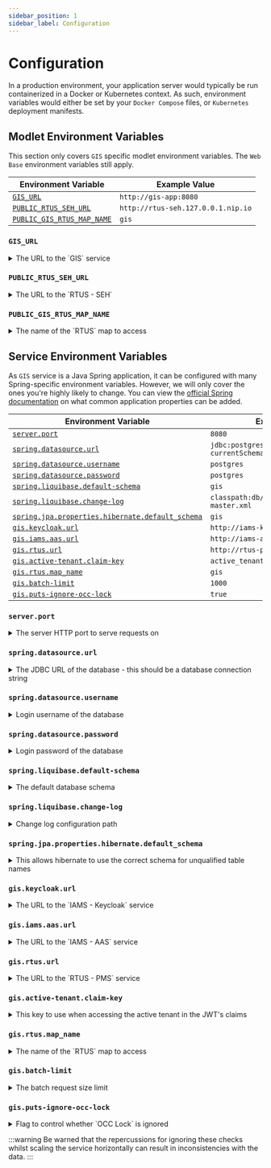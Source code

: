 ```yaml
---
sidebar_position: 1
sidebar_label: Configuration
---
```



# Configuration

In a production environment, your application server would typically be run containerized in a Docker or Kubernetes
context. As such, environment variables would either be set by your `Docker Compose` files, or `Kubernetes` deployment
manifests.

## Modlet Environment Variables

This section only covers `GIS` specific modlet environment variables. The `Web Base` environment variables still apply.

| Environment Variable                                    | Example Value                      |
| ------------------------------------------------------- | ---------------------------------- |
| [`GIS_URL`](#gis_url)                                   | `http://gis-app:8080`              |
| [`PUBLIC_RTUS_SEH_URL`](#public_rtus_seh_url)           | `http://rtus-seh.127.0.0.1.nip.io` |
| [`PUBLIC_GIS_RTUS_MAP_NAME`](#public_gis_rtus_map_name) | `gis`                              |

### `GIS_URL`

<details>
	<summary>The URL to the `GIS` service</summary>
	<div>
		The base URL to call the `GIS` service endpoints. The modlet in the web server is responsible for making these
		calls, though you can use this base URL to make calls to the `GIS` service yourself as well.
	</div>
</details>

### `PUBLIC_RTUS_SEH_URL`

<details>
	<summary>The URL to the `RTUS - SEH`</summary>
	<div>
		This URL is used by the browser to establish a connection to the SSE server (`RTUS - SEH`) to receive
		server-sent events.
	</div>
</details>

### `PUBLIC_GIS_RTUS_MAP_NAME`

<details>
	<summary>The name of the `RTUS` map to access</summary>
	<div>
		This map refers to the `Map` datastructure, not a geospatial map. The `RTUS` provides a distributed map for
		other services to access and receive values via realtime updates. This map is used to namespace where the `GIS`
		service stores its data. For the `GIS`, we use the value `gis`, but this can be any name you want as long as it
		matches the map name configuration in the [`GIS` service](#gisrtusmap_name).
	</div>
</details>

## Service Environment Variables

As `GIS` service is a Java Spring application, it can be configured with many Spring-specific environment variables.
However, we will only cover the ones you're highly likely to change. You can view the
[official Spring documentation](https://docs.spring.io/spring-boot/appendix/application-properties/index.html) on
what common application properties can be added.

| Environment Variable                                                                            | Example Value                                         |
| ----------------------------------------------------------------------------------------------- | ----------------------------------------------------- |
| [`server.port`](#serverport)                                                                    | `8080`                                                |
| [`spring.datasource.url`](#springdatasourceurl)                                                 | `jdbc:postgresql://gis-db:5432/gis?currentSchema=gis` |
| [`spring.datasource.username`](#springdatasourceusername)                                       | `postgres`                                            |
| [`spring.datasource.password`](#springdatasourcepassword)                                       | `postgres`                                            |
| [`spring.liquibase.default-schema`](#springliquibasedefault-schema)                             | `gis`                                                 |
| [`spring.liquibase.change-log`](#springliquibasechange-log)                                     | `classpath:db/changelog/db.changelog-master.xml`      |
| [`spring.jpa.properties.hibernate.default_schema`](#springjpapropertieshibernatedefault_schema) | `gis`                                                 |
| [`gis.keycloak.url`](#giskeycloakurl)                                                           | `http://iams-keycloak:8080`                           |
| [`gis.iams.aas.url`](#gisiamsaasurl)                                                            | `http://iams-aas:8080`                                |
| [`gis.rtus.url`](#gisrtusurl)                                                                   | `http://rtus-pms:8080`                                |
| [`gis.active-tenant.claim-key`](#gisactive-tenantclaim-key)                                     | `active_tenant`                                       |
| [`gis.rtus.map_name`](#gisrtusmap_name)                                                         | `gis`                                                 |
| [`gis.batch-limit`](#gisbatch-limit)                                                            | `1000`                                                |
| [`gis.puts-ignore-occ-lock`](#gisputs-ignore-occ-lock)                                          | `true`                                                |

### `server.port`

<details>
	<summary>The server HTTP port to serve requests on</summary>
	<div>
		This is a [server property from
        Spring](https://docs.spring.io/spring-boot/appendix/application-properties/index.html#application-properties.server.server.port),
        it defaults to `8080`.
    </div>

</details>

### `spring.datasource.url`

<details>
	<summary>The JDBC URL of the database - this should be a database connection string</summary>
	<div>
		https://docs.spring.io/spring-boot/appendix/application-properties/index.html#application-properties.data.spring.datasource.url
	</div>
</details>

### `spring.datasource.username`

<details>
	<summary>Login username of the database</summary>
	<div>
		[Official Spring
		Docs](https://docs.spring.io/spring-boot/appendix/application-properties/index.html#application-properties.data.spring.datasource.username)
	</div>
</details>

### `spring.datasource.password`

<details>
	<summary>Login password of the database</summary>
	<div>
		[Official Spring
		Docs](https://docs.spring.io/spring-boot/appendix/application-properties/index.html#application-properties.data.spring.datasource.password)
	</div>
</details>

### `spring.liquibase.default-schema`

<details>
	<summary>The default database schema</summary>
	<div>
        PostgreSQL namespaces tables in the database with
        ["schemas"](https://www.postgresql.org/docs/current/ddl-schemas.html#DDL-SCHEMAS-PATH), we have a [pre-liquibase
        script](https://github.com/lbruun-net/Pre-Liquibase) that runs before liquibase to create a schema if it does
        not already exist using the `spring.liquibase.default-schema` property.

        This value should match with whatever you set for `spring.jpa.properties.hibernate.default_schema`, our
        convention is to use the module's short name for schemas. So for the `GIS`, we use `gis` as this value.

        [Official Spring Docs](https://docs.spring.io/spring-boot/appendix/application-properties/index.html#application-properties.data-migration.spring.liquibase.default-schema)
    </div>

</details>

### `spring.liquibase.change-log`

<details>
	<summary>Change log configuration path</summary>
	<div>
        We use liquibase to help with database schema migration and versioning. If you are unsure of how to use
        liquibase's changelogs, just use the default value `classpath:db/changelog/db.changelog-master.xml`.

        - [Official Liquibase Changelog Docs](https://docs.liquibase.com/concepts/changelogs/home.html)
    	- [Official Spring Docs](https://docs.spring.io/spring-boot/appendix/application-properties/index.html#application-properties.data-migration.spring.liquibase.change-log)
    </div>

</details>

### `spring.jpa.properties.hibernate.default_schema`

<details>
	<summary>This allows hibernate to use the correct schema for unqualified table names</summary>
	<div>
        This value should match with whatever you set for `spring.liquibase.default-schema`, our convention is to use
        the module's short name for schemas. So for the `GIS`, we use `gis` as this value.

        - [Official Hibernate Docs](https://docs.jboss.org/hibernate/orm/3.3/reference/en/html/session-configuration.html#configuration-optional)
    	- [Official Spring Docs](https://docs.spring.io/spring-boot/appendix/application-properties/index.html#application-properties.data.spring.jpa.properties)
    </div>

</details>

### `gis.keycloak.url`

<details>
	<summary>The URL to the `IAMS - Keycloak` service</summary>
	<div>
		This `GIS` determines the appropriate realm based on the information in the JWT access tokens provided, so the
		URL to Keycloak server is sufficient.
	</div>
</details>

### `gis.iams.aas.url`

<details>
	<summary>The URL to the `IAMS - AAS` service</summary>
	<div>The base URL in order for the `GIS` to call the `IAMS - AAS` endpoints.</div>
</details>

### `gis.rtus.url`

<details>
	<summary>The URL to the `RTUS - PMS` service</summary>
	<div>
		This base URL in order for the `GIS` to call the `RTUS - PMS` endpoints. The `RTUS - PMS` is called whenever the
        `GIS` needs to send update events through the `Real-time Update Service`.
    </div>

</details>

### `gis.active-tenant.claim-key`

<details>
	<summary>This key to use when accessing the active tenant in the JWT's claims</summary>
	<div>
        The `GIS` service decodes and processes the JWT's received. Within the claims, it expects to find an active
        tenant. This configuration is for the `GIS` to understand what key should be used to access the value in the
        claims.

        For example, if you Keycloak configuration maps the active tenant claim to:

        ```json
        {
            "smelly_socks": "the_active_tenant_name"
        }
        ```

        Then, the `gis.active-tenant.claim-key` should be `smelly_socks`. Our typical configuration uses `active_tenant`
        as the claim key.
    </div>

</details>

### `gis.rtus.map_name`

<details>
	<summary>The name of the `RTUS` map to access</summary>
	<div>
		This map refers to the `Map` datastructure, not a geospatial map. The `RTUS` provides a distributed map for
		other services to access and receive values via realtime updates. This map is used to namespace where the `GIS`
		service stores its data. For the `GIS`, we use the value `gis`, but this can be any name you want as long as it
		matches the map name configuration in the [`GIS` modlet](#public_gis_rtus_map_name) (as it must connect to the
		right `RTUS - SEH` map).
	</div>
</details>

### `gis.batch-limit`

<details>
	<summary>The batch request size limit</summary>
	<div>
		It is dangerous to allow unlimited batch requests, this size limit prevents users from making very large
        queries and causing potential system down-time. We use `1000` in our testing.
    </div>

</details>

### `gis.puts-ignore-occ-lock`

<details>
	<summary>Flag to control whether `OCC Lock` is ignored</summary>
	<div>
		The `GIS` service uses an
		[optimistic concurrency control](https://en.wikipedia.org/wiki/Optimistic_concurrency_control) lock field to
		lock rows from updates if the values passed in are outdated.

    	Because the freshness of `GIS` data is of high importance, and data for tracks tends to be streamed in at
    	regular intervals, one use-case is to simply continuously or upsert into the `GIS` (using the `PUT` endpoints),
    	without the desire to track if the existng data is newer. For this reason, this flag exists to allow users to
    	disable the OCC locking mechanism for upserts.
    </div>

</details>

:::warning
Be warned that the repercussions for ignoring these checks whilst scaling the service horizontally can result in
inconsistencies with the data.
:::
